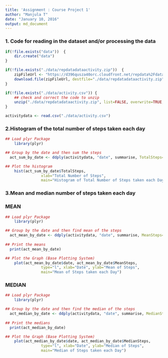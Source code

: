 ```yaml
---
title: 'Assignment : Course Project 1'
author: "Manjula T"
date: "January 10, 2016"
output: md_document
---
```


### 1. Code for reading in the dataset and/or processing the data

```r
if(!file.exists("data"))  {
	dir.create("data")
}

if(!file.exists("./data/repdatadataactivity.zip"))  {
	zipFileUrl <- "https://d396qusza40orc.cloudfront.net/repdata%2Fdata%2Factivity.zip?accessType=DOWNLOAD"
	download.file(zipFileUrl, destfile="./data/repdatadataactivity.zip")
}

if(!file.exists("./data/activity.csv")) {
	## check and correct the code to unzip
	unzip("./data/repdatadataactivity.zip", list=FALSE, overwrite=TRUE, exdir=".")
}

activitydata <- read.csv("./data/activity.csv")

```


### 2.Histogram of the total number of steps taken each day
```r
## Load plyr Package
	library(plyr)

## Group by the date and then sum the steps
  act_sum_by_date <- ddply(activitydata, "date", summarise, TotalSteps=sum(steps))

## Plot the histogram 
	hist(act_sum_by_date$TotalSteps, 
				xlab="Total Number of Steps",
				main="Histogram of Total Number of Steps taken each Day")

```

### 3.Mean and median number of steps taken each day
### MEAN
```r
## Load plyr Package
	library(plyr)

## Group by the date and then find mean of the steps
  act_mean_by_date <- ddply(activitydata, "date", summarise, MeanSteps=mean(steps))
	
## Print the means
  print(act_mean_by_date)

## Plot the Graph (Base Plotting System)
	plot(act_mean_by_date$date, act_mean_by_date$MeanSteps, 
				type="l", xlab="Date", ylab="Mean of Steps",
				main="Mean of Steps taken each Day")

```

### MEDIAN
```r
## Load plyr Package
	library(plyr)

## Group by the date and then find the median of the steps
  act_median_by_date <- ddply(activitydata, "date", summarise, MedianSteps=median(steps))
  
## Print the medians
  print(act_median_by_date)

## Plot the Graph (Base Plotting System)
	plot(act_median_by_date$date, act_median_by_date$MedianSteps, 
				type="l", xlab="Date", ylab="Median of Steps",
				main="Median of Steps taken each Day")

```